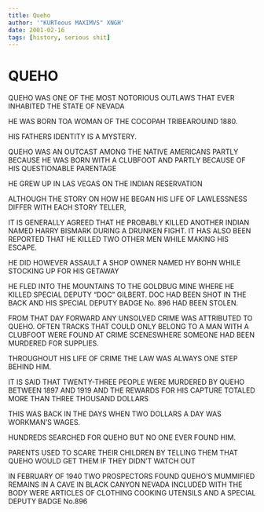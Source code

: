 ```yaml
---
title: Queho
author: '"KURTeous MAXIMVS" XNGH'
date: 2001-02-16
tags: [history, serious shit]
---
```


# QUEHO



QUEHO WAS ONE OF THE MOST NOTORIOUS OUTLAWS THAT EVER INHABITED THE STATE OF NEVADA

HE WAS BORN TOA WOMAN OF THE COCOPAH TRIBEAROUIND 1880.

HIS FATHERS IDENTITY IS A MYSTERY.

QUEHO WAS AN OUTCAST AMONG THE NATIVE AMERICANS PARTLY BECAUSE HE WAS BORN WITH A CLUBFOOT AND PARTLY BECAUSE OF HIS QUESTIONABLE PARENTAGE

HE GREW UP IN LAS VEGAS ON THE INDIAN RESERVATION

ALTHOUGH THE STORY ON HOW HE BEGAN HIS LIFE OF LAWLESSNESS DIFFER WITH EACH STORY TELLER,

IT IS GENERALLY AGREED THAT HE PROBABLY KILLED ANOTHER INDIAN NAMED HARRY BISMARK DURING A DRUNKEN FIGHT. IT HAS ALSO BEEN REPORTED THAT HE KILLED TWO OTHER MEN WHILE MAKING HIS ESCAPE.

HE DID HOWEVER ASSAULT A SHOP OWNER NAMED HY BOHN WHILE STOCKING UP FOR HIS GETAWAY

HE FLED INTO THE MOUNTAINS TO THE GOLDBUG MINE WHERE HE KILLED SPECIAL DEPUTY “DOC” GILBERT. DOC HAD BEEN SHOT IN THE BACK AND HIS SPECIAL DEPUTY BADGE No. 896 HAD BEEN STOLEN.

FROM THAT DAY FORWARD ANY UNSOLVED CRIME WAS ATTRIBUTED TO QUEHO. OFTEN TRACKS THAT COULD ONLY BELONG TO A MAN WITH A CLUBFOOT WERE FOUND AT  CRIME SCENESWHERE SOMEONE HAD BEEN  MURDERED FOR SUPPLIES.

THROUGHOUT HIS LIFE OF CRIME THE LAW WAS ALWAYS ONE STEP BEHIND HIM.

IT IS SAID THAT TWENTY-THREE PEOPLE WERE MURDERED BY QUEHO BETWEEN 1897 AND 1919 AND THE REWARDS FOR HIS CAPTURE TOTALED MORE THAN THREE THOUSAND DOLLARS

THIS WAS BACK IN THE DAYS WHEN TWO DOLLARS A DAY WAS WORKMAN’S WAGES.

HUNDREDS SEARCHED FOR QUEHO BUT NO ONE EVER FOUND HIM.

PARENTS USED TO SCARE THEIR CHILDREN BY TELLING THEM THAT QUEHO WOULD GET THEM IF THEY DIDN’T WATCH OUT

IN FEBRUARY OF 1940 TWO PROSPECTORS FOUND QUEHO’S MUMMIFIED REMAINS IN A CAVE IN BLACK CANYON NEVADA INCLUDED WITH THE BODY WERE ARTICLES OF CLOTHING COOKING UTENSILS AND A SPECIAL DEPUTY BADGE No.896


<KurteousSignOff/>